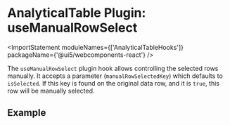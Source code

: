 
<Meta title="Data Display / AnalyticalTable / Plugin: useManualRowSelect" />

# AnalyticalTable Plugin: useManualRowSelect

<ImportStatement moduleNames={['AnalyticalTableHooks']} packageName={'@ui5/webcomponents-react'} />

The `useManualRowSelect` plugin hook allows controlling the selected rows manually. It accepts a parameter (`manualRowSelectedKey`) which defaults to `isSelected`.
If this key is found on the original data row, and it is `true`, this row will be manually selected.

## Example

<Canvas sourceState="none" of={ComponentStories.PluginManualRowSelect} />

```jsx
<AnalyticalTable
  selectionMode={AnalyticalTableSelectionMode.MultiSelect}
  data={data}
  columns={columns}
  // you could also omit the `'isSelected'`, as this is the default value
  tableHooks={[AnalyticalTableHooks.useManualRowSelect('isSelected')]}
/>
```

<Footer />
